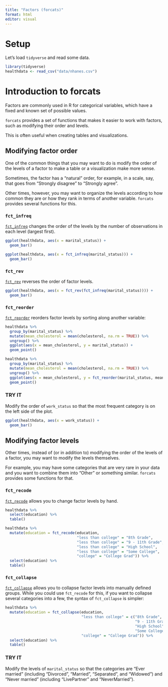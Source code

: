 ```yaml
---
title: "Factors (forcats)"
format: html
editor: visual
---
```


# Setup

Let's load `tidyverse` and read some data.

```r
library(tidyverse)
healthdata <- read_csv("data/nhanes.csv")
```

# Introduction to forcats

Factors are commonly used in R for categorical variables, which have a fixed and known set of possible values.

`forcats` provides a set of functions that makes it easier to work with factors, such as modifying their order and levels.

This is often useful when creating tables and visualizations.

## Modifying factor order

One of the common things that you may want to do is modify the order of the levels of a factor to make a table or a visualization make more sense.

Sometimes, the factor has a "natural" order, for example, in a scale, say, that goes from "Strongly disagree" to "Strongly agree".

Other times, however, you may want to organize the levels according to how common they are or how they rank in terms of another variable. `forcats` provides several functions for this.

### `fct_infreq`

[`fct_infreq`](https://forcats.tidyverse.org/reference/fct_inorder.html) changes the order of the levels by the number of observations in each level (largest first).

```r
ggplot(healthdata, aes(x = marital_status)) +
  geom_bar()
```

```r
ggplot(healthdata, aes(x = fct_infreq(marital_status))) +
  geom_bar()
```

### `fct_rev`

[`fct_rev`](https://forcats.tidyverse.org/reference/fct_rev.html) reverses the order of factor levels.

```r
ggplot(healthdata, aes(x = fct_rev(fct_infreq(marital_status)))) +
  geom_bar()
```

### `fct_reorder`

[`fct_reorder`](https://forcats.tidyverse.org/reference/fct_reorder.html) reorders factor levels by sorting along another variable:

```r
healthdata %>% 
  group_by(marital_status) %>%
  mutate(mean_cholesterol = mean(cholesterol, na.rm = TRUE)) %>% 
  ungroup() %>% 
  ggplot(aes(x = mean_cholesterol, y = marital_status)) +
  geom_point()
```

```r
healthdata %>% 
  group_by(marital_status) %>%
  mutate(mean_cholesterol = mean(cholesterol, na.rm = TRUE)) %>% 
  ungroup() %>% 
  ggplot(aes(x = mean_cholesterol, y = fct_reorder(marital_status, mean_cholesterol))) +
  geom_point()
```

### TRY IT

Modify the order of `work_status` so that the most frequent category is on the left side of the plot.

```r
ggplot(healthdata, aes(x = work_status)) +
  geom_bar()
```

## Modifying factor levels

Other times, instead of (or in addition to) modifying the order of the levels of a factor, you may want to modify the levels themselves.

For example, you may have some categories that are very rare in your data and you want to combine them into "Other" or something similar. `forcats` provides some functions for that.

### `fct_recode`

[`fct_recode`](https://forcats.tidyverse.org/reference/fct_recode.html) allows you to change factor levels by hand.

```r
healthdata %>% 
  select(education) %>% 
  table()
```

```r
healthdata %>% 
  mutate(education = fct_recode(education,
                                "less than college" = "8th Grade",
                                "less than college" = "9 - 11th Grade",
                                "less than college" = "High School",
                                "less than college" = "Some College",
                                "college" = "College Grad")) %>% 
  select(education) %>% 
  table()
```

### `fct_collapse`

[`fct_collapse`](https://forcats.tidyverse.org/reference/fct_collapse.html) allows you to collapse factor levels into manually defined groups. While you could use `fct_recode` for this, if you want to collapse several categories into a few, the syntax of `fct_collapse` is simpler:

```r
healthdata %>% 
  mutate(education = fct_collapse(education,
                                  "less than college" = c("8th Grade", 
                                                          "9 - 11th Grade", 
                                                          "High School", 
                                                          "Some College"),
                                  "college" = "College Grad")) %>% 
  select(education) %>% 
  table()
```

### TRY IT

Modify the levels of `marital_status` so that the categories are "Ever married" (including "Divorced", "Married", "Separated", and "Widowed") and "Never married" (including "LivePartner" and "NeverMarried").

```r

```
